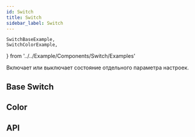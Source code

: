 ```yaml
---
id: Switch
title: Switch
sidebar_label: Switch
---
```


	SwitchBaseExample,
	SwitchColorExample,
} from '../../Example/Components/Switch/Examples'

Включает или выключает состояние отдельного параметра настроек.

## Base Switch

<SwitchBaseExample />

## Color

<SwitchColorExample />

## API

<ApiDoc name='Switch' />